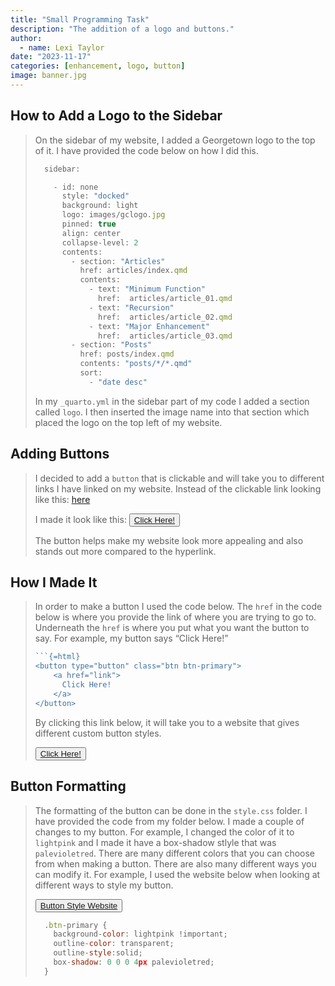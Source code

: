 ```yaml
---
title: "Small Programming Task"
description: "The addition of a logo and buttons."
author:
  - name: Lexi Taylor
date: "2023-11-17"
categories: [enhancement, logo, button]
image: banner.jpg
---
```


## How to Add a Logo to the Sidebar
<blockquote>
On the sidebar of my website, I added a Georgetown logo to the top of it. I have provided the code below on how I did this. 

```.js
  sidebar:

    - id: none
      style: "docked"
      background: light
      logo: images/gclogo.jpg
      pinned: true 
      align: center
      collapse-level: 2
      contents:
        - section: "Articles"
          href: articles/index.qmd
          contents: 
            - text: "Minimum Function"
              href:  articles/article_01.qmd
            - text: "Recursion"
              href:  articles/article_02.qmd
            - text: "Major Enhancement"
              href:  articles/article_03.qmd
        - section: "Posts"
          href: posts/index.qmd
          contents: "posts/*/*.qmd"
          sort:
            - "date desc"
```
In my `_quarto.yml` in the sidebar part of my code I added a section called `logo`. I then inserted the image name into that section which placed the logo on the top left of my website.
</blockquote>

## Adding Buttons
<blockquote>
I decided to add a `button` that is clickable and will take you to different links I have linked on my website. Instead of the clickable link looking like this: [here]()

I made it look like this:
<button type="button" class="btn btn-primary">
    <a href="">
      Click Here!
    </a>
</button>


The button helps make my website look more appealing and also stands out more compared to the hyperlink. 
</blockquote>

## How I Made It
<blockquote>
In order to make a button I used the code below. The `href` in the code below is where you provide the link of where you are trying to go to. Underneath the `href` is where you put what you want the button to say. For example, my button says "Click Here!" 

```.js
```{=html}
<button type="button" class="btn btn-primary">
    <a href="link">
      Click Here!
    </a>
</button>
```

By clicking this link below, it will take you to a website that gives different custom button styles.
```{=html}
<button type="button" class="btn btn-primary">
    <a href="https://getbootstrap.com/docs/5.3/components/buttons/#css">
      Click Here!
    </a>
</button>
```

</blockquote>

## Button Formatting 
<blockquote>
The formatting of the button can be done in the `style.css` folder. I have provided the code from my folder below. I made a couple of changes to my button. For example, I changed the color of it to `lightpink` and I made it have a box-shadow stlyle that was `palevioletred`. There are many different colors that you can choose from when making a button. There are also many different ways you can modify it. For example, I used the website below when looking at different ways to style my button.

```{=html}
<button type="button" class="btn btn-primary">
    <a href="https://www.freecodecamp.org/news/css-button-style-hover-color-and-background/">
      Button Style Website
    </a>
</button>
```


```.js
  .btn-primary {
    background-color: lightpink !important;
    outline-color: transparent;
    outline-style:solid;
    box-shadow: 0 0 0 4px palevioletred;
  }
```
</blockquote>